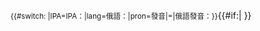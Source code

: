 <onlyinclude><small>{{#switch: {{{2}}}|IPA=IPA：|lang=俄語：|pron=發音|=|俄語發音：}}</small>{{IPA|[[Help:俄語國際音標|[{{{1}}}]]]}}{{#if:{{{3|}}}|{{IPA audio link|{{{3}}} }} }}</onlyinclude>

{{documentation|Template:usage of IPA templates}}

<!-- PLEASE ADD CATEGORIES BELOW THIS LINE, THANKS. -->

[[Category:IPA語言模板|{{PAGENAME}}]]

<!-- PLEASE ADD INTERWIKIS BELOW THIS LINE, THANKS. -->